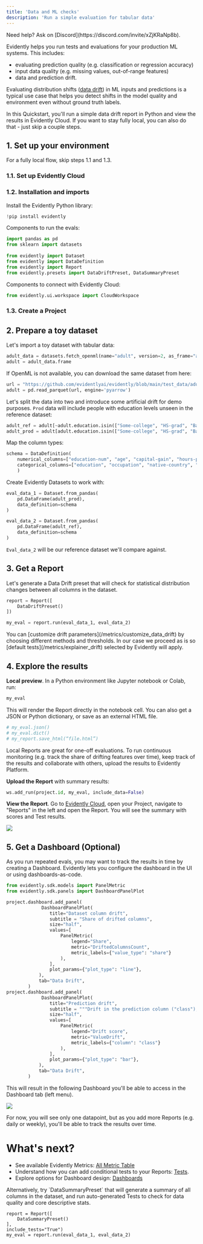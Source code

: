 ```yaml
---
title: 'Data and ML checks'
description: 'Run a simple evaluation for tabular data'
---
```



<Info>
  Need help? Ask on [Discord](https://discord.com/invite/xZjKRaNp8b).
</Info>

Evidently helps you run tests and evaluations for your production ML systems. This includes:
- evaluating prediction quality (e.g. classification or regression accuracy)
- input data quality (e.g. missing values, out-of-range features)
- data and prediction drift.

Evaluating distribution shifts ([data drift](https://www.evidentlyai.com/ml-in-production/data-drift)) in ML inputs and predictions is a typical use case that helps you detect shifts in the model quality and environment even without ground truth labels. 

In this Quickstart, you'll run a simple data drift report in Python and view the results in Evidently Cloud. If you want to stay fully local, you can also do that - just skip a couple steps.

## 1. Set up your environment

For a fully local flow, skip steps 1.1 and 1.3.

### 1.1. Set up Evidently Cloud

<CloudSignup />

### 1.2. Installation and imports

Install the Evidently Python library:

```python
!pip install evidently
```

Components to run the evals:

```python
import pandas as pd
from sklearn import datasets
    
from evidently import Dataset
from evidently import DataDefinition
from evidently import Report
from evidently.presets import DataDriftPreset, DataSummaryPreset 
```

Components to connect with Evidently Cloud:

```python
from evidently.ui.workspace import CloudWorkspace
```

### 1.3. Create a Project

<CreateProject />


## 2. Prepare a toy dataset

Let's import a toy dataset with tabular data:

```python
adult_data = datasets.fetch_openml(name="adult", version=2, as_frame="auto")
adult = adult_data.frame
```

<Accordion title="Have trouble downloading the data?" defaultOpen={false}>
  If OpenML is not available, you can download the same dataset from here:

  ```python
  url = "https://github.com/evidentlyai/evidently/blob/main/test_data/adults.parquet?raw=true"
  adult = pd.read_parquet(url, engine='pyarrow')
  ```
</Accordion>

Let's split the data into two and introduce some artificial drift for demo purposes. `Prod` data will include people with education levels unseen in the reference dataset:

```python
adult_ref = adult[~adult.education.isin(["Some-college", "HS-grad", "Bachelors"])]
adult_prod = adult[adult.education.isin(["Some-college", "HS-grad", "Bachelors"])]
```

Map the column types:

```python
schema = DataDefinition(
    numerical_columns=["education-num", "age", "capital-gain", "hours-per-week", "capital-loss", "fnlwgt"],
    categorical_columns=["education", "occupation", "native-country", "workclass", "marital-status", "relationship", "race", "sex", "class"],
    )
```

Create Evidently Datasets to work with:

```python
eval_data_1 = Dataset.from_pandas(
    pd.DataFrame(adult_prod),
    data_definition=schema
)
```

```python
eval_data_2 = Dataset.from_pandas(
    pd.DataFrame(adult_ref),
    data_definition=schema
)
```

`Eval_data_2` will be our reference dataset we'll compare against. 

## 3. Get a Report

Let's generate a Data Drift preset that will check for statistical distribution changes between all columns in the dataset. 

```python
report = Report([
    DataDriftPreset() 
])

my_eval = report.run(eval_data_1, eval_data_2)
```

<Info>
You can [customize drift parameters](/metrics/customize_data_drift) by choosing different methods and thresholds. In our case we proceed as is so [default tests](/metrics/explainer_drift) selected by Evidently will apply. 
</Info>

## 4. Explore the results

**Local preview**. In a Python environment like Jupyter notebook or Colab, run:

```python
my_eval
```

This will render the Report directly in the notebook cell. You can also get a JSON or Python dictionary, or save as an external HTML file.

```python
# my_eval.json()
# my_eval.dict()
# my_report.save_html(“file.html”)
```

Local Reports are great for one-off evaluations. To run continuous monitoring (e.g. track the share of drifting features over time), keep track of the results and collaborate with others, upload the results to Evidently Platform.


**Upload the Report** with summary results:

```python
ws.add_run(project.id, my_eval, include_data=False)
```

**View the Report**. Go to [Evidently Cloud](https://app.evidently.cloud/), open your Project, navigate to "Reports" in the left and open the Report. You will see the summary with scores and Test results.

![](/images/examples/data_drift_quickstart.png)


## 5. Get a Dashboard (Optional)

As you run repeated evals, you may want to track the results in time by creating a Dashboard. Evidently lets you configure the dashboard in the UI or using dashboards-as-code. 

```python
from evidently.sdk.models import PanelMetric
from evidently.sdk.panels import DashboardPanelPlot

project.dashboard.add_panel(
             DashboardPanelPlot(
                title="Dataset column drift",
                subtitle = "Share of drifted columns",
                size="half",
                values=[
                    PanelMetric(
                        legend="Share",
                        metric="DriftedColumnsCount",
                        metric_labels={"value_type": "share"} 
                    ),
                ],
                plot_params={"plot_type": "line"},
            ),
            tab="Data Drift",
        )
project.dashboard.add_panel(
             DashboardPanelPlot(
                title="Prediction drift",
                subtitle = """Drift in the prediction column ("class"), method: Jensen-Shannon distance""",
                size="half",
                values=[
                    PanelMetric(
                        legend="Drift score",
                        metric="ValueDrift",
                        metric_labels={"column": "class"} 
                    ),
                ],
                plot_params={"plot_type": "bar"},
            ),
            tab="Data Drift",
        )
```

This will result in the following Dashboard you'll be able to access in the Dashboard tab (left menu).

![](/images/examples/dashboard_quickstart.png)

For now, you will see only one datapoint, but as you add more Reports (e.g. daily or weekly), you'll be able to track the results over time.

# What's next?

- See available Evidently Metrics: [All Metric Table](/metrics/all_metrics)
- Understand how you can add conditional tests to your Reports: [Tests](/docs/library/tests).
- Explore options for Dashboard design: [Dashboards](/docs/platform/dashboard_add_panels)

<Info>
Alternatively, try `DataSummaryPreset` that will generate a summary of all columns in the dataset, and run auto-generated Tests to check for data quality and core descriptive stats.

```
report = Report([
    DataSummaryPreset() 
],
include_tests="True")
my_eval = report.run(eval_data_1, eval_data_2)
```
</Info>
